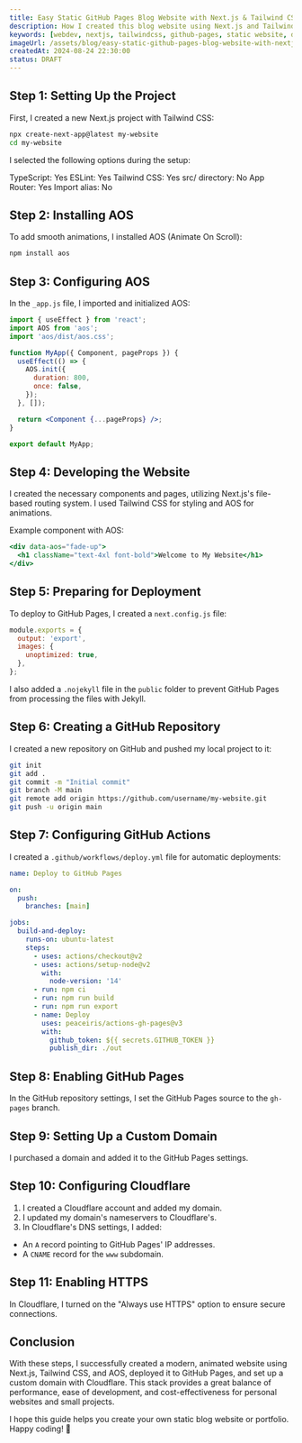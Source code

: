 ```yaml
---
title: Easy Static GitHub Pages Blog Website with Next.js & Tailwind CSS
description: How I created this blog website using Next.js and Tailwind CSS and deployed it to GitHub Pages.
keywords: [webdev, nextjs, tailwindcss, github-pages, static website, deployment]
imageUrl: /assets/blog/easy-static-github-pages-blog-website-with-nextjs-tailwindcss.jpg
createdAt: 2024-08-24 22:30:00
status: DRAFT
---
```


## Step 1: Setting Up the Project

First, I created a new Next.js project with Tailwind CSS:

```bash
npx create-next-app@latest my-website
cd my-website
```

I selected the following options during the setup:

TypeScript: Yes
ESLint: Yes
Tailwind CSS: Yes
src/ directory: No
App Router: Yes
Import alias: No

## Step 2: Installing AOS

To add smooth animations, I installed AOS (Animate On Scroll):

```bash
npm install aos
```

## Step 3: Configuring AOS

In the `_app.js` file, I imported and initialized AOS:

```jsx
import { useEffect } from 'react';
import AOS from 'aos';
import 'aos/dist/aos.css';

function MyApp({ Component, pageProps }) {
  useEffect(() => {
    AOS.init({
      duration: 800,
      once: false,
    });
  }, []);

  return <Component {...pageProps} />;
}

export default MyApp;
```

## Step 4: Developing the Website

I created the necessary components and pages, utilizing Next.js's file-based routing system. I used Tailwind CSS for styling and AOS for animations.

Example component with AOS:

```jsx
<div data-aos="fade-up">
  <h1 className="text-4xl font-bold">Welcome to My Website</h1>
</div>
```

## Step 5: Preparing for Deployment

To deploy to GitHub Pages, I created a `next.config.js` file:

```javascript
module.exports = {
  output: 'export',
  images: {
    unoptimized: true,
  },
};
```

I also added a `.nojekyll` file in the `public` folder to prevent GitHub Pages from processing the files with Jekyll.

## Step 6: Creating a GitHub Repository

I created a new repository on GitHub and pushed my local project to it:

```bash
git init
git add .
git commit -m "Initial commit"
git branch -M main
git remote add origin https://github.com/username/my-website.git
git push -u origin main
```

## Step 7: Configuring GitHub Actions

I created a `.github/workflows/deploy.yml` file for automatic deployments:

```yaml
name: Deploy to GitHub Pages

on:
  push:
    branches: [main]

jobs:
  build-and-deploy:
    runs-on: ubuntu-latest
    steps:
      - uses: actions/checkout@v2
      - uses: actions/setup-node@v2
        with:
          node-version: '14'
      - run: npm ci
      - run: npm run build
      - run: npm run export
      - name: Deploy
        uses: peaceiris/actions-gh-pages@v3
        with:
          github_token: ${{ secrets.GITHUB_TOKEN }}
          publish_dir: ./out
```

## Step 8: Enabling GitHub Pages

In the GitHub repository settings, I set the GitHub Pages source to the `gh-pages` branch.

## Step 9: Setting Up a Custom Domain

I purchased a domain and added it to the GitHub Pages settings.

## Step 10: Configuring Cloudflare

1. I created a Cloudflare account and added my domain.
2. I updated my domain's nameservers to Cloudflare's.
3. In Cloudflare's DNS settings, I added:
- An `A` record pointing to GitHub Pages' IP addresses.
- A `CNAME` record for the `www` subdomain.

## Step 11: Enabling HTTPS

In Cloudflare, I turned on the "Always use HTTPS" option to ensure secure connections.

## Conclusion

With these steps, I successfully created a modern, animated website using Next.js, Tailwind CSS, and AOS, deployed it to GitHub Pages, and set up a custom domain with Cloudflare. This stack provides a great balance of performance, ease of development, and cost-effectiveness for personal websites and small projects.

I hope this guide helps you create your own static blog website or portfolio. Happy coding! 🚀